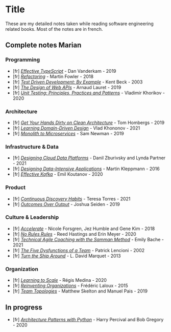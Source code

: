# Title

These are my detailed notes taken while reading software engineering related books. Most of the notes are in french.

## Complete notes Marian

### Programming

- [fr] [_Effective TypeScript_](books/effective-typescript) - Dan Vanderkam - 2019
- [fr] [_Refactoring_](books/refactoring) - Martin Fowler - 2018
- [fr] [_Test Driven Development: By Example_](books/test-driven-development-by-example) - Kent Beck - 2003
- [fr] [_The Design of Web APIs_](books/the-design-of-web-apis) - Arnaud Lauret - 2019
- [fr] [_Unit Testing: Principles, Practices and Patterns_](books/unit-testing) - Vladimir Khorikov - 2020

### Architecture

- [fr] [_Get Your Hands Dirty on Clean Architecture_](books/get-your-hands-dirty-on-clean-architecture) - Tom Hombergs - 2019
- [fr] [_Learning Domain-Driven Design_](books/learning-domain-driven-design) - Vlad Khononov - 2021
- [fr] [_Monolith to Microservices_](books/monolith-to-microservices) - Sam Newman - 2019

### Infrastructure & Data

- [fr] [_Designing Cloud Data Platforms_](books/designing-cloud-data-platforms) - Danil Zburivsky and Lynda Partner - 2021
- [fr] [_Designing Data-Intensive Applications_](books/designing-data-intensive-applications) - Martin Kleppmann - 2016
- [fr] [_Effective Kafka_](books/effective-kafka) - Emil Koutanov - 2020

### Product

- [fr] [_Continuous Discovery Habits_](books/continuous-discovery-habits) - Teresa Torres - 2021
- [fr] [_Outcomes Over Output_](books/outcomes-over-output) - Joshua Seiden - 2019

### Culture & Leadership

- [fr] [_Accelerate_](books/accelerate) - Nicole Forsgren, Jez Humble and Gene Kim - 2018
- [fr] [_No Rules Rules_](books/no-rules-rules) - Reed Hastings and Erin Meyer - 2020
- [fr] [_Technical Agile Coaching with the Samman Method_](books/technical-agile-coaching-samman-method) - Emily Bache - 2021
- [fr] [_The Five Dysfunctions of a Team_](books/the-five-dysfunctions-of-a-team) - Patrick Lencioni - 2002
- [fr] [_Turn the Ship Around_](books/turn-the-ship-around) - L. David Marquet - 2013

### Organization

- [fr] [_Learning to Scale_](books/learning-to-scale) - Régis Medina - 2020
- [fr] [_Reinventing Organizations_](books/reinventing-organizations) - Frédéric Laloux - 2015
- [fr] [_Team Topologies_](books/team-topologies) - Matthew Skelton and Manuel Pais - 2019

## In progress

- [fr] [_Architecture Patterns with Python_](books/architecture-patterns-with-python) - Harry Percival and Bob Gregory - 2020

